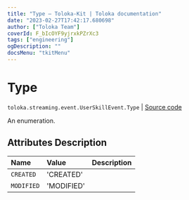 ```yaml
---
title: "Type — Toloka-Kit | Toloka documentation"
date: "2023-02-27T17:42:17.680698"
author: ["Toloka Team"]
coverId: F_bIcOYF9yjrxkPZrXc3
tags: ["engineering"]
ogDescription: ""
docsMenu: "tkitMenu"
---
```


# Type
`toloka.streaming.event.UserSkillEvent.Type` | [Source code](https://github.com/Toloka/toloka-kit/blob/v1.1.4/src/streaming/event.py#L86)

An enumeration.

## Attributes Description

| Name | Value | Description |
| :------| :-----------| :----------| 
`CREATED`|'CREATED'|
`MODIFIED`|'MODIFIED'|
